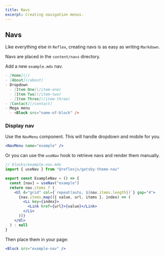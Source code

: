 ```yaml
---
title: Navs
excerpt: Creating navigation menus.
---
```


<Div>

## Navs

Like everything else in `Reflex`, creating navs is as easy as writing `Markdown`.

Navs are placed in the `content/navs` directory.

Add a new `example.mdx` nav.

```md
- [Home](/)
- [About](/about)
- Dropdown
  - [Item One](/item-one)
  - [Item Two](/item-two)
  - [Item Three](/item-three)
- [Contact](/contact)
- Mega menu
  - <Block src="name-of-block" />
```

### Display nav

Use the `NavMenu` component. This will handle dropdown and mobile for you.

```jsx
<NavMenu name="example" />
```

Or you can use the `useNav` hook to retrieve navs and render them manually.

```jsx
// blocks/example-nav.mdx
import { useNav } from "@reflexjs/gatsby-theme-nav"

export const ExampleNav = () => {
  const [nav] = useNav("example")
  return nav.items ? (
    <Ul d="grid" col={`repeat(auto, ${nav.items.length})`} gap="4">
      {nav.items.map(({ value, url, items }, index) => (
        <Li key={index}>
          <Link href={url}>{value}</Link>
        </Li>
      ))}
    </Ul>
  ) : null
}
```

Then place them in your page:

```jsx
<Block src="example-nav" />
```

</Div>

<Div>
  <NavMenu name="example" />
</Div>
